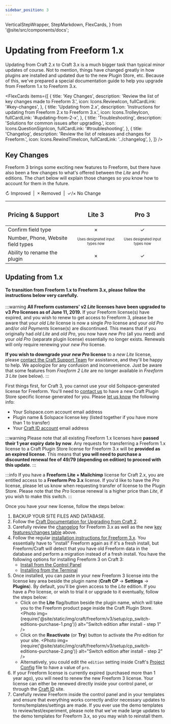 ```yaml
---
sidebar_position: 3
---
```


  VerticalStepWrapper,
  StepMarkdown,
  FlexCards,
} from '@site/src/components/docs';


# Updating from Freeform 1.x

Updating from Craft 2.x to Craft 3.x is a much bigger task than typical minor updates of course. Not to mention, things have changed greatly in how plugins are installed and updated due to the new Plugin Store, etc. Because of this, we've prepared a special documentation guide to help you upgrade from Freeform 1.x to Freeform 3.x.

<FlexCards
  items={[
    {
      title: 'Key Changes',
      description: 'Review the list of key changes made to Freeform 3.',
      icon: Icons.ReviewIcon,
      fullCardLink: '#key-changes',
    },
    {
      title: 'Updating from 2.x',
      description:
        'Instructions for updating from Freeform 2.x to Freeform 3.x.',
      icon: Icons.TrolleyIcon,
      fullCardLink: '#updating-from-2-x',
    },
    {
      title: 'Troubleshooting',
      description: 'Solutions for common issues after upgrading.',
      icon: Icons.QuestionSignIcon,
      fullCardLink: '#troubleshooting',
    },
    {
      title: 'Changelog',
      description: 'Review the list of releases and changes for Freeform.',
      icon: Icons.RewindTimeIcon,
      fullCardLink: '../changelog',
    },
  ]}
/>

## Key Changes

Freeform 3 brings some exciting new features to Freeform, but there have also been a few changes to what's offered between the _Lite_ and _Pro_ editions. The chart below will explain those changes so you know how to account for them in the future.

<span class="yellow">↻ Improved</span> &nbsp;|&nbsp; <span class="red">
  × Removed
</span> &nbsp;|&nbsp; <span class="gray">✓/× No Change</span>

| <h3 class="no-margin">Pricing & Support</h3> |                         <h3 class="no-margin">Lite 3</h3>                         |                         <h3 class="no-margin">Pro 3</h3>                          |
| :------------------------------------------- | :-------------------------------------------------------------------------------: | :-------------------------------------------------------------------------------: |
| Confirm field type                           |                            <span class="red">×</span>                             |                            <span class="gray">✓</span>                            |
| Number, Phone, Website field types           | <span class="yellow"><sub><sup>Uses designated input types now</sup></sub></span> | <span class="yellow"><sub><sup>Uses designated input types now</sup></sub></span> |
| Ability to rename the plugin                 |                            <span class="red">×</span>                             |                            <span class="gray">✓</span>                            |

## Updating from 1.x

#### To transition from Freeform 1.x to Freeform 3.x, please follow the instructions below very carefully.

:::warning
**All Freeform customers' v2 _Lite_ licenses have been upgraded to v3 _Pro_ licenses as of June 11, 2019.** If your Freeform license(s) have expired, and you wish to renew to get access to Freeform 3, please be aware that your _old Lite_ license is now a single _Pro_ license and your _old Pro_ and/or _old Payments_ license(s) are discontinued. This means that if you originally had _old Lite_ and _old Pro_, you now have _new Pro_ (all you need) and your _old Pro_ (separate plugin license) essentially no longer exists. Renewals will only require renewing your _new Pro_ license.

**If you wish to downgrade your _new Pro_ license** to a _new Lite_ license, please [contact the Craft Support Team](mailto:support@craftcms.com) for assistance, and they'll be happy to help. We apologize for any confusion and inconvenience. Just be aware that some features from _Freeform 2 Lite_ are no longer available in _Freeform 3 Lite_ (see below).
:::

First things first, for Craft 3, you cannot use your old Solspace-generated license for Freeform. You'll need to [contact us](/support/) to have a new Craft Plugin Store specific license generated for you. Please [let us know](/support/) the following info:

- Your Solspace.com account email address
- Plugin name & Solspace license key (listed together if you have more than 1 to transfer)
- Your [Craft ID account](https://id.craftcms.com/) email address

:::warning
Please note that all existing Freeform 1.x licenses have **passed their 1 year expiry date by now**. Any requests for transferring a Freeform 1.x license to a Craft Plugin Store license for Freeform 3.x will be **provided as an expired license**. This means that **you will need to purchase a discounted renewal fee of $49/$79 (depending on edition) to proceed with this update**.
:::

:::info
If you have a **Freeform Lite + Mailchimp** license for Craft 2.x, you are entitled access to a **Freeform Pro 3.x** license. If you'd like to have the _Pro_ license, please let us know when requesting transfer of license to the Plugin Store. Please note that the _Pro_ license renewal is a higher price than _Lite_, if you wish to make this switch.
:::

Once you have your new license, follow the steps below:

1. <span class="red font-bold">BACKUP YOUR SITE FILES AND DATABASE.</span>
2. Follow the [Craft Documentation for Upgrading from Craft 2](https://craftcms.com/docs/3.x/upgrade.html).
3. Carefully review the [changelog](./changelog.mdx) for Freeform 3.x as well as the new [key features/changes table](#key-changes) above.
4. Follow the regular [installation instructions for Freeform 3.x](./installing-updating.mdx#installing-instructions). You essentially have to "install" Freeform again as if it's a fresh install, but Freeform/Craft will detect that you have old Freeform data in the database and perform a migration instead of a fresh install. You have the following options for installing Freeform 3 on Craft 3:
   - [Install from the Control Panel](./installing-updating.mdx#install-from-the-control-panel)
   - [Installing from the Terminal](./installing-updating.mdx#installing-from-the-terminal)
5. Once installed, you can paste in your new Freeform 3 license into the license key area beside the plugin name (**Craft CP** -> **Settings** -> **Plugins**). By default, you'll be given access to the _Lite_ edition. If you have a _Pro_ license, or wish to trial it or upgrade to it eventually, follow the steps below:
   - Click on the **Lite** flag/button beside the plugin name, which will take you to the Freeform product page inside the Craft Plugin Store.
     <Photo
       img={require('@site/static/img/craft/freeform/v3/setup/cp_switch-editions-purchase-1.png')}
       alt="Switch edition after install - step 1"
     />
   - Click on the **Reactivate** (or **Try**) button to activate the _Pro_ edition for your site.
     <Photo
       img={require('@site/static/img/craft/freeform/v3/setup/cp_switch-editions-purchase-2.png')}
       alt="Switch edition after install - step 2"
     />
   - Alternatively, you could edit the `edition` setting inside Craft's [Project Config](https://craftcms.com/docs/3.x/project-config.html) file to have a value of `pro`.
6. If your Freeform license is currently expired (purchased more than 1 year ago), you will need to renew the new Freeform 3 license. Your license can either be renewed directly inside your control panel, or through the [Craft ID](https://id.craftcms.com) site.
7. Carefully review Freeform inside the control panel and in your templates and ensure that everything works correctly and/or necessary updates to forms/templates/settings are made. If you ever use the demo templates to review/test/experiment, please note that we've made large updates to the demo templates for Freeform 3.x, so you may wish to reinstall them.
